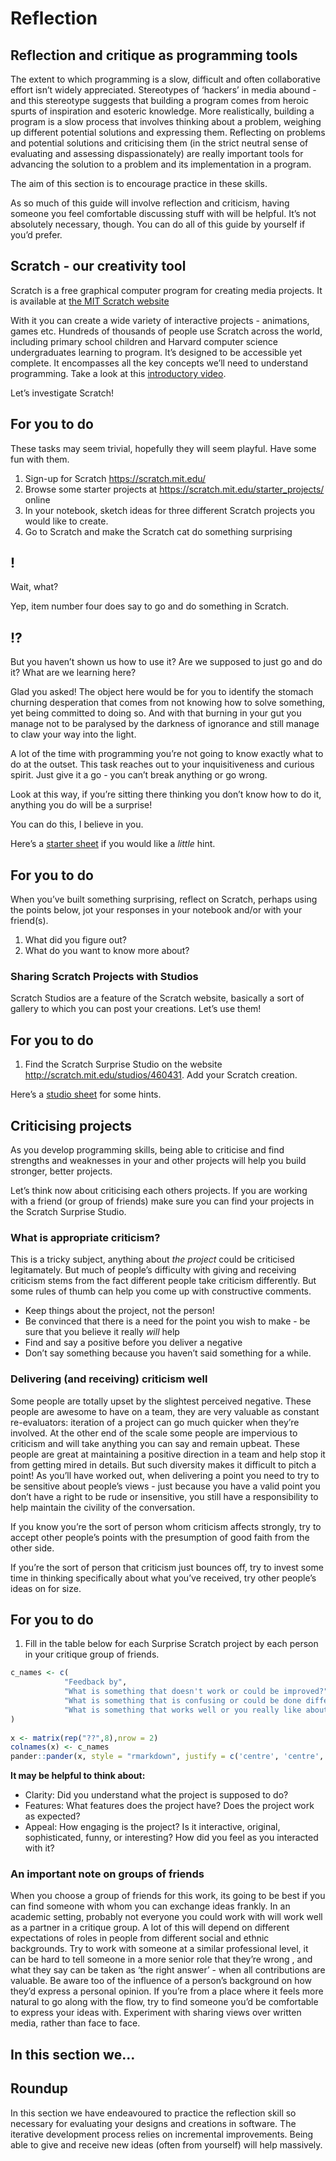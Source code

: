 # Reflection

## Reflection and critique as programming tools

The extent to which programming is a slow, difficult and often collaborative effort isn't widely appreciated. Stereotypes of 'hackers' in media abound - and this stereotype suggests that building a program comes from heroic spurts of inspiration and esoteric knowledge. More realistically, building a program is a slow process that involves thinking about a problem, weighing up different potential solutions and expressing them. Reflecting on problems and potential solutions and criticising them (in the strict neutral sense of evaluating and assessing dispassionately) are really important tools for advancing the solution to a problem and its implementation in a program.

The aim of this section is to encourage practice in these skills.  

As so much of this guide will involve reflection and criticism, having someone you feel comfortable discussing stuff with will be helpful. It's not absolutely necessary, though. You can do all of this guide by yourself if you'd prefer. 

## Scratch - our creativity tool

Scratch is a free graphical computer program for creating media projects. It is available at [the MIT Scratch website](http://scratch.mit.edu)

With it you can create a wide variety of interactive projects - animations, games etc. Hundreds of thousands of people use Scratch across the world, including primary school children and Harvard computer science undergraduates learning to program. It's designed to be accessible yet complete. It encompasses all the key concepts we'll need to understand programming. Take a look at this [introductory video](https://vimeo.com/65583694).


Let's investigate Scratch!

:::{.callout-tip}
## For you to do

These tasks may seem trivial, hopefully they will seem playful. Have some fun with them. 

  1. Sign-up for Scratch [https://scratch.mit.edu/](https://scratch.mit.edu/)
  2. Browse some starter projects at [https://scratch.mit.edu/starter_projects/](https://scratch.mit.edu/starter_projects/) online
  3. In your notebook, sketch ideas for three different Scratch projects you would like to create.
  4. Go to Scratch and make the Scratch cat do something surprising
:::

:::{.callout-important}
## ! 
 Wait, what?
:::

Yep, item number four does say to go and do something in Scratch.

:::{.callout-important}
## !?
But you haven't shown us how to use it? Are we supposed to just go and do it? What are we learning here?
:::

Glad you asked! The object here would be for you to identify the stomach churning desperation that comes from not knowing how to solve something, yet being committed to doing so. And with that burning in your gut you manage not to be paralysed by the darkness of ignorance and still manage to claw your way into the light. 

A lot of the time with programming you're not going to know exactly what to do at the outset. This task reaches out to your inquisitiveness and curious spirit. Just give it a go - you can't break anything or go wrong.

Look at this way, if you're sitting there thinking you don't know how to do it, anything you do will be a surprise! 

You can do this, I believe in you. 

Here's a [starter sheet](worksheets/scratch_surprise.pdf) if you would like a _little_ hint.

:::{.callout-tip}
## For you to do
When you've built something surprising, reflect on Scratch, perhaps using the points below, jot your responses in your notebook and/or with your friend(s). 

  1. What did you figure out?
  2. What do you want to know more about?
:::

### Sharing Scratch Projects with Studios 

Scratch Studios are a feature of the Scratch website, basically a sort of gallery to which you can post your creations. Let's use them!

:::{.callout-tip}
## For you to do

  1. Find the Scratch Surprise Studio on the website [http://scratch.mit.edu/studios/460431](http://scratch.mit.edu/studios/460431). Add your Scratch creation.

Here's a [studio sheet](worksheets/scratch_studio.pdf) for some hints.
:::

## Criticising projects

As you develop programming skills, being able to criticise and find strengths and weaknesses in your and other projects will help you build stronger, better projects.  

Let's think now about criticising each others projects. If you are working with a friend (or group of friends) make sure you can find your projects in the Scratch Surprise Studio.

### What is appropriate criticism?

This is a tricky subject, anything about _the project_ could be criticised legitamately. But much of people's difficulty with giving and receiving criticism stems from the fact different people take criticism differently. But some rules of thumb can help you come up with constructive comments.

* Keep things about the project, not the person!
* Be convinced that there is a need for the point you wish to make - be sure that you believe it really _will_ help
* Find and say a positive before you deliver a negative
* Don't say something because you haven't said something for a while.

### Delivering (and receiving) criticism well

Some people are totally upset by the slightest perceived negative. These people are awesome to have on a team, they are very valuable as constant re-evaluators: iteration of a project can go much quicker when they're involved. At the other end of the scale some people are impervious to criticism and will take anything you can say and remain upbeat. These people are great at maintaining a positive direction in a team and help stop it from getting mired in details. But such diversity makes it difficult to pitch a point! As you'll have worked out, when delivering a point you need to try to be sensitive about people's views - just because you have a valid point you don't have a right to be rude or insensitive, you still have a responsibility to help maintain the civility of the conversation. 

If you know you're the sort of person whom criticism affects strongly, try to accept other people's points with the presumption of good faith from the other side. 

If you're the sort of person that criticism just bounces off, try to invest some time in thinking specifically about what you've received, try other people's ideas on for size.

:::{.callout-tip}
## For you to do

  1. Fill in the table below for each Surprise Scratch project by each person in your critique group of friends.
:::

```r
c_names <- c(
            "Feedback by",
            "What is something that doesn't work or could be improved?",
            "What is something that is confusing or could be done differently?",
            "What is something that works well or you really like about the project?"
)
            
x <- matrix(rep("??",8),nrow = 2)
colnames(x) <- c_names
pander::pander(x, style = "rmarkdown", justify = c('centre', 'centre', 'centre', 'centre'), split.table = Inf)
```

**It may be helpful to think about:**

* Clarity: Did you understand what the project is supposed to do?
* Features: What features does the project have? Does the project work as expected?
* Appeal: How engaging is the project? Is it interactive, original, sophisticated, funny, or interesting? How did you feel as you interacted with it?

### An important note on groups of friends

When you choose a group of friends for this work, its going to be best if you can find someone with whom you can exchange ideas frankly. In an academic setting, probably not everyone you could work with will work well as a partner in a critique group. A lot of this will depend on different expectations of roles in people from different social and ethnic backgrounds. Try to work with someone at a similar professional level, it can be hard to tell someone in a more senior role that they're wrong , and what they say can be taken as 'the right answer' - when all contributions are valuable. Be aware too of the influence of a person's background on how they'd express a personal opinion. If you're from a place where it feels more natural to go along with the flow, try to find someone you'd be comfortable to express your ideas with. Experiment with sharing views over written media, rather than face to face. 


## In this section we...

:::{.callout-note}
## Roundup

In this section we have endeavoured to practice the reflection skill so necessary for evaluating your designs and creations in software. The iterative development process relies on incremental improvements. Being able to give and receive new ideas (often from yourself) will help massively. 
:::

